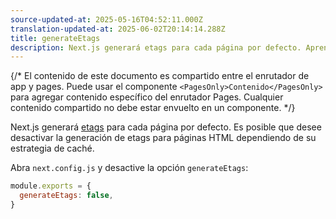 ```yaml
---
source-updated-at: 2025-05-16T04:52:11.000Z
translation-updated-at: 2025-06-02T20:14:14.288Z
title: generateEtags
description: Next.js generará etags para cada página por defecto. Aprenda cómo desactivar la generación de etags aquí.
---
```


{/* El contenido de este documento es compartido entre el enrutador de app y pages. Puede usar el componente `<PagesOnly>Contenido</PagesOnly>` para agregar contenido específico del enrutador Pages. Cualquier contenido compartido no debe estar envuelto en un componente. */}

Next.js generará [etags](https://en.wikipedia.org/wiki/HTTP_ETag) para cada página por defecto. Es posible que desee desactivar la generación de etags para páginas HTML dependiendo de su estrategia de caché.

Abra `next.config.js` y desactive la opción `generateEtags`:

```js filename="next.config.js"
module.exports = {
  generateEtags: false,
}
```